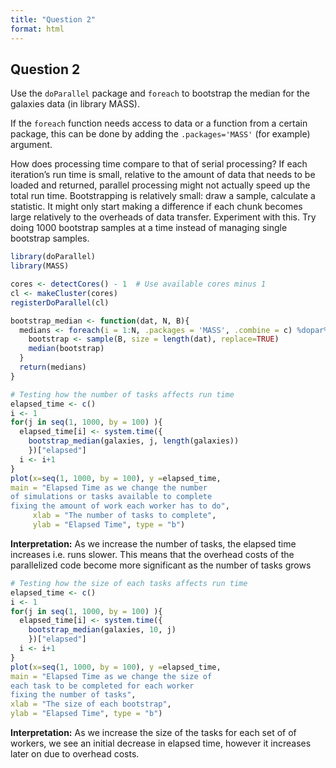 ```yaml
---
title: "Question 2"
format: html
---
```

## **Question 2**

Use the `doParallel` package and `foreach` to bootstrap the median for the galaxies data (in library MASS).

If the `foreach` function needs access to data or a function from a certain package, this can be done by adding the `.packages='MASS'` (for example) argument.

How does processing time compare to that of serial processing? If each iteration’s run time is small, relative to the amount of data that needs to be loaded and returned, parallel processing might not actually speed up the total run time. Bootstrapping is relatively small: draw a sample, calculate a statistic. It might only start making a difference if each chunk becomes large relatively to the overheads of data transfer. Experiment with this. Try doing 1000 bootstrap samples at a time instead of managing single bootstrap samples.

```r
library(doParallel)
library(MASS)

cores <- detectCores() - 1  # Use available cores minus 1
cl <- makeCluster(cores)
registerDoParallel(cl)

bootstrap_median <- function(dat, N, B){
  medians <- foreach(i = 1:N, .packages = 'MASS', .combine = c) %dopar%   {
    bootstrap <- sample(B, size = length(dat), replace=TRUE)
    median(bootstrap)
  }
  return(medians)
}
```

```r
# Testing how the number of tasks affects run time
elapsed_time <- c()
i <- 1
for(j in seq(1, 1000, by = 100) ){
  elapsed_time[i] <- system.time({
    bootstrap_median(galaxies, j, length(galaxies))
    })["elapsed"]
  i <- i+1
}
plot(x=seq(1, 1000, by = 100), y =elapsed_time, 
main = "Elapsed Time as we change the number 
of simulations or tasks available to complete
fixing the amount of work each worker has to do", 
     xlab = "The number of tasks to complete", 
     ylab = "Elapsed Time", type = "b")
```

**Interpretation:** As we increase the number of tasks, the elapsed time increases i.e. runs slower. This means that the overhead costs of the parallelized code become more significant as the number of tasks grows

```r
# Testing how the size of each tasks affects run time
elapsed_time <- c()
i <- 1
for(j in seq(1, 1000, by = 100) ){
  elapsed_time[i] <- system.time({
    bootstrap_median(galaxies, 10, j)
    })["elapsed"]
  i <- i+1
}
plot(x=seq(1, 1000, by = 100), y =elapsed_time, 
main = "Elapsed Time as we change the size of
each task to be completed for each worker
fixing the number of tasks", 
xlab = "The size of each bootstrap", 
ylab = "Elapsed Time", type = "b")
```

**Interpretation:** As we increase the size of the tasks for each set of of workers, we see an initial decrease in elapsed time, however it increases later on due to overhead costs.
